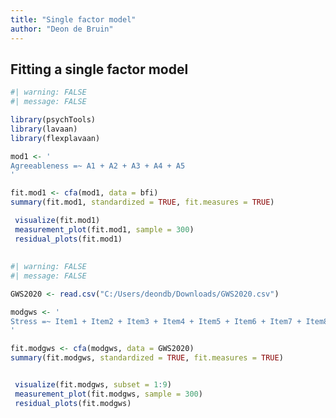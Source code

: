 ```yaml
---
title: "Single factor model"
author: "Deon de Bruin"
---
```


## Fitting a single factor model

```r

#| warning: FALSE
#| message: FALSE

library(psychTools)
library(lavaan)
library(flexplavaan)

mod1 <- '
Agreeableness =~ A1 + A2 + A3 + A4 + A5
'

fit.mod1 <- cfa(mod1, data = bfi)
summary(fit.mod1, standardized = TRUE, fit.measures = TRUE)

 visualize(fit.mod1)
 measurement_plot(fit.mod1, sample = 300)
 residual_plots(fit.mod1)
```

## 

```r

#| warning: FALSE
#| message: FALSE

GWS2020 <- read.csv("C:/Users/deondb/Downloads/GWS2020.csv")

modgws <- '
Stress =~ Item1 + Item2 + Item3 + Item4 + Item5 + Item6 + Item7 + Item8 + Item9
'

fit.modgws <- cfa(modgws, data = GWS2020)
summary(fit.modgws, standardized = TRUE, fit.measures = TRUE)


 visualize(fit.modgws, subset = 1:9)
 measurement_plot(fit.modgws, sample = 300)
 residual_plots(fit.modgws)
```
